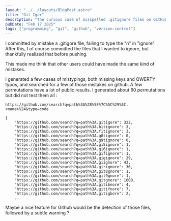 ```yaml
---
layout: "../../layouts/BlogPost.astro"
title: "Git Igor"
description: "The curious case of misspelled .gitignore files on GitHub - how common typos like .gitigore can lead to unwanted files being committed"
pubDate: "Feb 17 2025"
tags: ["programming", "git", "github", "version-control"]
---
```


I committed by mistake a .gitigore file, failing to type the "n" in "ignore". After this, I of course committed the files that I wanted to ignore, but thankfully realized that before pushing.

This made me think that other users could have made the same kind of mistakes.

I generated a few cases of mistypings, both missing keys and QWERTY typos, and searched for a few of those mistakes on github. A few permutations have a lot of public results. I generated about 60 permutations but did not test them all :

```
https://github.com/search?q=path%3A%28%5E%7C%5C%29%5C.<name>%24&type=code

{
    "https://github.com/search?q=path%3A.gitigore": 322,
    "https://github.com/search?q=path%3A.bitignore": 3,
    "https://github.com/search?q=path%3A.fitignore": 3,
    "https://github.com/search?q=path%3A.g8tignore": 0,
    "https://github.com/search?q=path%3A.g9tignore": 0,
    "https://github.com/search?q=path%3A.gi5ignore": 1,
    "https://github.com/search?q=path%3A.gi6ignore": 1,
    "https://github.com/search?q=path%3A.gifignore": 1,
    "https://github.com/search?q=path%3A.gigignore": 29,
    "https://github.com/search?q=path%3A.giignore": 43,
    "https://github.com/search?q=path%3A.girignore": 36,
    "https://github.com/search?q=path%3A.git8gnore": 1,
    "https://github.com/search?q=path%3A.git9gnore": 1,
    "https://github.com/search?q=path%3A.gitgnore": 1600,
    "https://github.com/search?q=path%3A.gitibnore": 4,
    "https://github.com/search?q=path%3A.gitifnore": 7,
    "https://github.com/search?q=path%3A.gitigbore": 2,
    ...
```

Maybe a nice feature for Github would be the detection of those files, followed by a subtle warning ?
